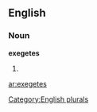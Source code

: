 ==English==

===Noun===
'''exegetes'''

# {{plural of|[[exegete]]}}

[[Category:English plurals]]

[[ar:exegetes]]